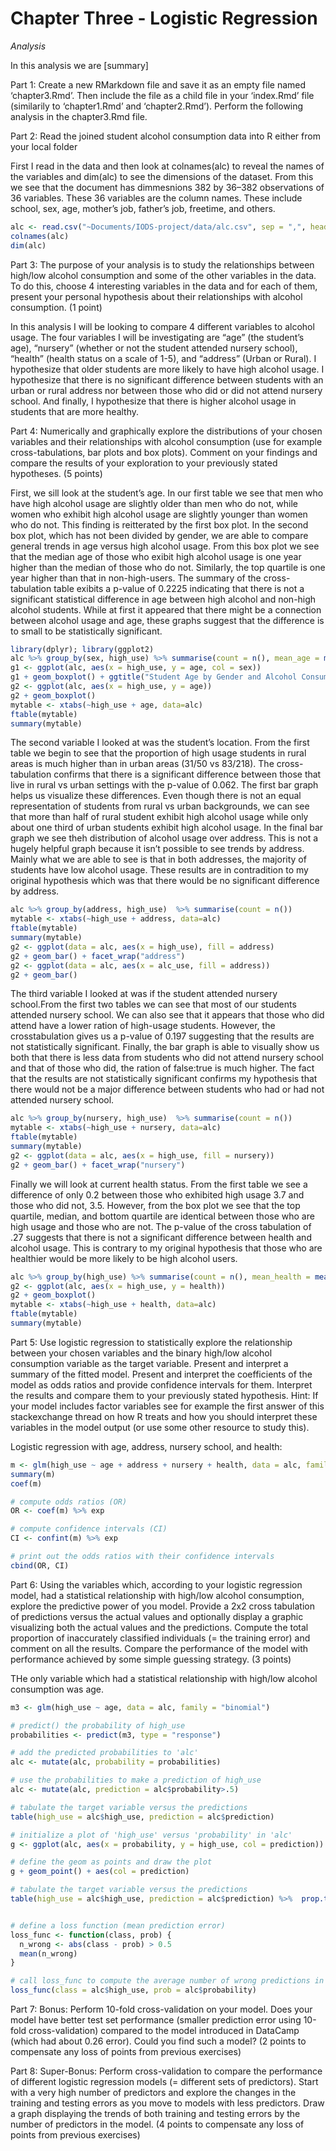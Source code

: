 # Chapter Three - Logistic Regression

*Analysis*

In this analysis we are [summary]

Part 1: Create a new RMarkdown file and save it as an empty file named 'chapter3.Rmd'. Then include the file as a child file in your 'index.Rmd' file (similarily to 'chapter1.Rmd' and 'chapter2.Rmd'). Perform the following analysis in the chapter3.Rmd file.


Part 2: Read the joined student alcohol consumption data into R either from your local folder

First I read in the data and then look at colnames(alc) to reveal the names of the variables and dim(alc) to see the dimensions of the dataset. From this we see that the document has dimmesnions 382 by 36--382 observations of 36 variables. These 36 variables are the column names. These include school, sex, age, mother's job, father's job, freetime, and others. 
```r
alc <- read.csv("~Documents/IODS-project/data/alc.csv", sep = ",", header = TRUE)
colnames(alc)
dim(alc)
```

Part 3: The purpose of your analysis is to study the relationships between high/low alcohol consumption and some of the other variables in the data. To do this, choose 4 interesting variables in the data and for each of them, present your personal hypothesis about their relationships with alcohol consumption. (1 point)

In this analysis I will be looking to compare 4 different variables to alcohol usage. The four variables I will be investigating are "age" (the student's age), "nursery" (whether or not the student attended nursery school), "health" (health status on a scale of 1-5), and "address" (Urban or Rural). I hypothesize that older students are more likely to have high alcohol usage. I hypothesize that there is no significant difference between students with an urban or rural address nor between those who did or did not attend nursery school. And finally, I hypothesize that there is higher alcohol usage in students that are more healthy.

Part 4: Numerically and graphically explore the distributions of your chosen variables and their relationships with alcohol consumption (use for example cross-tabulations, bar plots and box plots). Comment on your findings and compare the results of your exploration to your previously stated hypotheses. (5 points)

First, we sill look at the student's age. In our first table we see that men who have  high alcohol usage are slightly older than men who do not, while women who exhibit high alcohol usage are slightly younger than women who do not. This finding is reitterated by the first box plot. In the second box plot, which has not been divided by gender, we are able to compare general trends in age versus high alcohol usage. From this box plot we see that the median age of those who exibit high alcohol usage is one year higher than the median of those who do not. Similarly, the top quartile is one year higher than that in non-high-users. The summary of the cross-tabulation table exibits a p-value of 0.2225 indicating that there is not a significant statistical difference in age between high alcohol and non-high alcohol students. While at first it appeared that there might be a connection between alcohol usage and age, these graphs suggest that the difference is to small to be statistically significant. 

```r
library(dplyr); library(ggplot2)
alc %>% group_by(sex, high_use) %>% summarise(count = n(), mean_age = mean(age))
g1 <- ggplot(alc, aes(x = high_use, y = age, col = sex))
g1 + geom_boxplot() + ggtitle("Student Age by Gender and Alcohol Consumption")
g2 <- ggplot(alc, aes(x = high_use, y = age))
g2 + geom_boxplot()
mytable <- xtabs(~high_use + age, data=alc)
ftable(mytable)
summary(mytable)
```

The second variable I looked at was the student's location. From the first table we begin to see that the proportion of high usage students in rural areas is much higher than in urban areas (31/50 vs 83/218). The cross-tabulation confirms that there is a significant difference between those that live in rural vs urban settings with the p-value of 0.062. The first bar graph helps us visualize these differences. Even though there is not an equal representation of students from rural vs urban backgrounds, we can see that more than half of rural student exhibit high alcohol usage while only about one third of urban students exhibit high alcohol usage. In the final bar graph we see theh distribution of alcohol usage over address. This is not a hugely helpful graph because it isn't possible to see trends by address. Mainly what we are able to see is that in both addresses, the majority of students have low alcohol usage. These results are in contradition to my original hypothesis which was that there would be no significant difference by address. 

```r
alc %>% group_by(address, high_use)  %>% summarise(count = n())
mytable <- xtabs(~high_use + address, data=alc)
ftable(mytable)
summary(mytable)
g2 <- ggplot(data = alc, aes(x = high_use), fill = address)
g2 + geom_bar() + facet_wrap("address")
g2 <- ggplot(data = alc, aes(x = alc_use, fill = address))
g2 + geom_bar()

```

The third variable I looked at was if the student attended nursery school.From the first two tables we can see that most of our students attended nursery school. We can also see that it appears that those who did attend have a lower ration of high-usage students. However, the crosstabulation gives us a p-value of 0.197 suggesting that the results are not statistically significant. Finally, the bar graph is able to visually show us both that there is less data from students who did not attend nursery school and that of those who did, the ration of false:true is much higher. The fact that the results are not statistically significant confirms my hypothesis that there would not be a major difference between students who had or had not attended nursery school. 


```r
alc %>% group_by(nursery, high_use)  %>% summarise(count = n())
mytable <- xtabs(~high_use + nursery, data=alc)
ftable(mytable)
summary(mytable)
g2 <- ggplot(data = alc, aes(x = high_use, fill = nursery))
g2 + geom_bar() + facet_wrap("nursery")

```

Finally we will look at current health status. From the first table we see a difference of only 0.2 between those who exhibited high usage 3.7 and those who did not, 3.5. However, from the box plot we see that the top quartile, median, and bottom quartile are identical between those who are high usage and those who are not. The p-value of the cross tabulation of .27 suggests that there is not a significant difference between health and alcohol usage. This is contrary to my original hypothesis that those who are healthier would be more likely to be high alcohol users. 



```r
alc %>% group_by(high_use) %>% summarise(count = n(), mean_health = mean(health))
g2 <- ggplot(alc, aes(x = high_use, y = health))
g2 + geom_boxplot()
mytable <- xtabs(~high_use + health, data=alc)
ftable(mytable)
summary(mytable)
```



Part 5: Use logistic regression to statistically explore the relationship between your chosen variables and the binary high/low alcohol consumption variable as the target variable. Present and interpret a summary of the fitted model. Present and interpret the coefficients of the model as odds ratios and provide confidence intervals for them. Interpret the results and compare them to your previously stated hypothesis. Hint: If your model includes factor variables see for example the first answer of this stackexchange thread on how R treats and how you should interpret these variables in the model output (or use some other resource to study this).

Logistic regression with age, address, nursery school, and health:

```r
m <- glm(high_use ~ age + address + nursery + health, data = alc, family = "binomial")
summary(m)
coef(m)

# compute odds ratios (OR)
OR <- coef(m) %>% exp

# compute confidence intervals (CI)
CI <- confint(m) %>% exp

# print out the odds ratios with their confidence intervals
cbind(OR, CI)

```



Part 6: Using the variables which, according to your logistic regression model, had a statistical relationship with high/low alcohol consumption, explore the predictive power of you model. Provide a 2x2 cross tabulation of predictions versus the actual values and optionally display a graphic visualizing both the actual values and the predictions. Compute the total proportion of inaccurately classified individuals (= the training error) and comment on all the results. Compare the performance of the model with performance achieved by some simple guessing strategy. (3 points)

THe only variable which had a statistical relationship with high/low alcohol consumption was age. 

```r
m3 <- glm(high_use ~ age, data = alc, family = "binomial")

# predict() the probability of high_use
probabilities <- predict(m3, type = "response")

# add the predicted probabilities to 'alc'
alc <- mutate(alc, probability = probabilities)

# use the probabilities to make a prediction of high_use
alc <- mutate(alc, prediction = alc$probability>.5)

# tabulate the target variable versus the predictions
table(high_use = alc$high_use, prediction = alc$prediction)

# initialize a plot of 'high_use' versus 'probability' in 'alc'
g <- ggplot(alc, aes(x = probability, y = high_use, col = prediction))

# define the geom as points and draw the plot
g + geom_point() + aes(col = prediction)

# tabulate the target variable versus the predictions
table(high_use = alc$high_use, prediction = alc$prediction) %>%  prop.table() %>% addmargins()


# define a loss function (mean prediction error)
loss_func <- function(class, prob) {
  n_wrong <- abs(class - prob) > 0.5
  mean(n_wrong)
}

# call loss_func to compute the average number of wrong predictions in the (training) data
loss_func(class = alc$high_use, prob = alc$probability)

```


Part 7: Bonus: Perform 10-fold cross-validation on your model. Does your model have better test set performance (smaller prediction error using 10-fold cross-validation) compared to the model introduced in DataCamp (which had about 0.26 error). Could you find such a model? (2 points to compensate any loss of points from previous exercises)




Part 8: Super-Bonus: Perform cross-validation to compare the performance of different logistic regression models (= different sets of predictors). Start with a very high number of predictors and explore the changes in the training and testing errors as you move to models with less predictors. Draw a graph displaying the trends of both training and testing errors by the number of predictors in the model. (4 points to compensate any loss of points from previous exercises)
